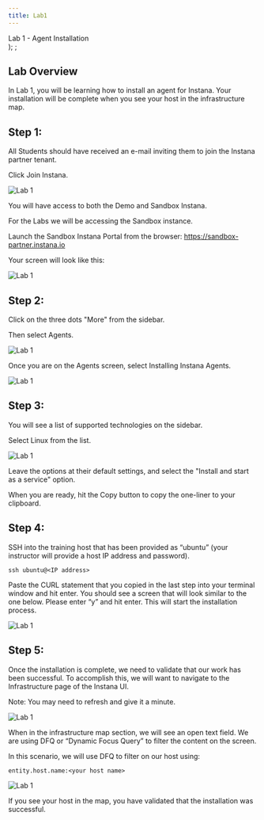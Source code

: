 ```yaml
---
title: Lab1
---
```

  <span>
    Lab 1 - Agent Installation <br />
  </span>
);
;

## Lab Overview

In Lab 1, you will be learning how to install an agent for Instana. 
Your installation will be complete when you see your host in the infrastructure map.

## Step 1: 

All Students should have received an e-mail inviting them to join the Instana partner tenant. 

Click Join Instana.

![Lab 1](images/lab1.1.png)

You will have access to both the Demo and Sandbox Instana. 

For the Labs we will be accessing the Sandbox instance. 

Launch the Sandbox Instana Portal from the browser: https://sandbox-partner.instana.io 

Your screen will look like this: 

![Lab 1](images/lab1.2.png)

## Step 2:

Click on the three dots "More" from the sidebar.

Then select Agents.

![Lab 1](images/lab1.3.png)

Once you are on the Agents screen, select Installing Instana Agents.

![Lab 1](images/lab1.4.png)

## Step 3:

You will see a list of supported technologies on the sidebar. 

Select Linux from the list.

![Lab 1](images/lab1.5.png)

Leave the options at their default settings, and select the "Install and start as a service" option.

When you are ready, hit the Copy button to copy the one-liner to your clipboard.

## Step 4:

SSH into the training host that has been provided as “ubuntu” (your instructor will provide a host IP address and password).

```
ssh ubuntu@<IP address>
```

Paste the CURL statement that you copied in the last step into your terminal window and hit enter. 
You should see a screen that will look similar to the one below. Please enter “y” and hit enter. This will  start the installation process.

![Lab 1](images/lab1.6.png)

## Step 5:

Once the installation is complete, we need to validate that our work has been successful. 
To accomplish this, we will want to navigate to the Infrastructure page of the Instana UI. 

Note: You may need to refresh and give it a minute. 

![Lab 1](images/lab1.7.png)

When in the infrastructure map section, we will see an open text field. 
We are using DFQ or “Dynamic Focus Query” to filter the content on the screen. 

In this scenario, we will use DFQ to filter on our host using:

```
entity.host.name:<your host name> 
```

![Lab 1](images/lab1.8.png)

If you see your host in the map, you have validated that the installation was successful. 

